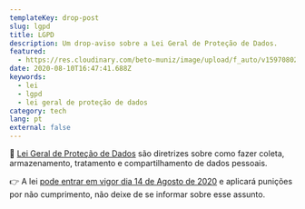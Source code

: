 ```yaml
---
templateKey: drop-post
slug: lgpd
title: LGPD
description: Um drop-aviso sobre a Lei Geral de Proteção de Dados.
featured:
  - https://res.cloudinary.com/beto-muniz/image/upload/f_auto/v1597080246/lgpd_hpeap3.jpg
date: 2020-08-10T16:47:41.688Z
keywords:
  - lei
  - lgpd
  - lei geral de proteção de dados
category: tech
lang: pt
external: false
---
```


<Drop>

🔅 [Lei Geral de Proteção de Dados](https://pt.wikipedia.org/wiki/Lei_Geral_de_Prote%C3%A7%C3%A3o_de_Dados_Pessoais) são diretrizes sobre como fazer coleta, armazenamento, tratamento e compartilhamento de dados pessoais.

👉 A lei [pode entrar em vigor dia 14 de Agosto de 2020](http://www.abranet.org.br/Noticias/Congresso-Nacional-se-mobiliza-para-dar-vigencia-a-LGPD-no-dia-14-de-agosto-3014.html?UserActiveTemplate=site#.Xy9zgRNKjUI) e aplicará punições por não cumprimento, não deixe de se informar sobre esse assunto.

</Drop>